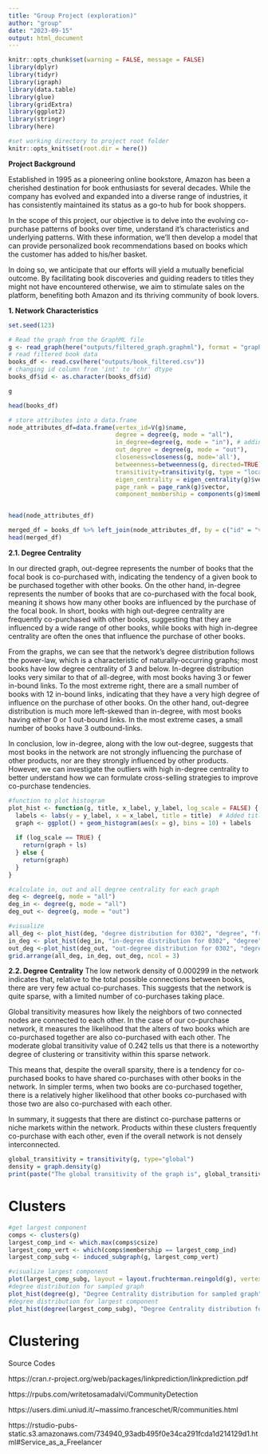 ```yaml
---
title: "Group Project (exploration)"
author: "group"
date: "2023-09-15"
output: html_document
---
```


```r
knitr::opts_chunk$set(warning = FALSE, message = FALSE)
library(dplyr)
library(tidyr)
library(igraph)
library(data.table)
library(glue)
library(gridExtra)
library(ggplot2)
library(stringr)
library(here)
```

```r
#set working directory to project root folder
knitr::opts_knit$set(root.dir = here())
```

**Project Background**

Established in 1995 as a pioneering online bookstore, Amazon has been a cherished destination for book enthusiasts for several decades. While the company has evolved and expanded into a diverse range of industries, it has consistently maintained its status as a go-to hub for book shoppers.

In the scope of this project, our objective is to delve into the evolving co-purchase patterns of books over time, understand it's characteristics and underlying patterns. With these information, we'll then develop a model that can provide personalized book recommendations based on books which the customer has added to his/her basket.

In doing so, we anticipate that our efforts will yield a mutually beneficial outcome. By facilitating book discoveries and guiding readers to titles they might not have encountered otherwise, we aim to stimulate sales on the platform, benefiting both Amazon and its thriving community of book lovers.

**1. Network Characteristics**

```r
set.seed(123)

# Read the graph from the GraphML file
g <- read_graph(here("outputs/filtered_graph.graphml"), format = "graphml")
# read filtered book data
books_df <- read.csv(here("outputs/book_filtered.csv"))
# changing id column from 'int' to 'chr' dtype
books_df$id <- as.character(books_df$id)

g

head(books_df)
```



```r

# store attributes into a data.frame
node_attributes_df=data.frame(vertex_id=V(g)$name, 
                              degree = degree(g, mode = "all"),
                              in_degree=degree(g, mode = "in"), # adding the vertex level attributes
                              out_degree = degree(g, mode = "out"),
                              closeness=closeness(g, mode='all'),
                              betweenness=betweenness(g, directed=TRUE),
                              transitivity=transitivity(g, type = "local"), # There are many NaN transitivity values; it means these nodes are isolated?
                              eigen_centrality = eigen_centrality(g)$vector,
                              page_rank = page_rank(g)$vector,
                              component_membership = components(g)$membership) #should we specify weakly or strongly connected component?


head(node_attributes_df)
```

```r
merged_df = books_df %>% left_join(node_attributes_df, by = c("id" = "vertex_id"))
head(merged_df)
```

**2.1. Degree Centrality**

In our directed graph, out-degree represents the number of books that the focal book is co-purchased with, indicating the tendency of a given book to be purchased together with other books. On the other hand, in-degree represents the number of books that are co-purchased with the focal book, meaning it shows how many other books are influenced by the purchase of the focal book. In short, books with high out-degree centrality are frequently co-purchased with other books, suggesting that they are influenced by a wide range of other books, while books with high in-degree centrality are often the ones that influence the purchase of other books.

From the graphs, we can see that the network's degree distribution follows the power-law, which is a characteristic of naturally-occurring graphs; most books have low degree centrality of 3 and below. In-degree distribution looks very similar to that of all-degree, with most books having 3 or fewer in-bound links. To the most extreme right, there are a small number of books with 12 in-bound links, indicating that they have a very high degree of influence on the purchase of other books. On the other hand, out-degree distribution is much more left-skewed than in-degree, with most books having either 0 or 1 out-bound links. In the most extreme cases, a small number of books have 3 outbound-links. 

In conclusion, low in-degree, along with the low out-degree, suggests that most books in the network are not strongly influencing the purchase of other products, nor are they strongly influenced by other products. However, we can investigate the outliers with high in-degree centrality to better understand how we can formulate cross-selling strategies to improve co-purchase tendencies.

```r
#function to plot histogram
plot_hist <- function(g, title, x_label, y_label, log_scale = FALSE) {
  labels <- labs(y = y_label, x = x_label, title = title)  # Added title parameter
  graph <- ggplot() + geom_histogram(aes(x = g), bins = 10) + labels
  
  if (log_scale == TRUE) {
    return(graph + ls)
  } else {
    return(graph)
  }
}

#calculate in, out and all degree centrality for each graph
deg <- degree(g, mode = "all")
deg_in <- degree(g, mode = "all")
deg_out <- degree(g, mode = "out")

#visualize
all_deg <- plot_hist(deg, "degree distribution for 0302", "degree", "frequency")
in_deg <- plot_hist(deg_in, "in-degree distribution for 0302", "degree", "frequency")
out_deg <-plot_hist(deg_out, "out-degree distribution for 0302", "degree", "frequency")
grid.arrange(all_deg, in_deg, out_deg, ncol = 3)
```

**2.2. Degree Centrality**
The low network density of 0.000299 in the network indicates that, relative to the total possible connections between books, there are very few actual co-purchases. This suggests that the network is quite sparse, with a limited number of co-purchases taking place.

Global transitivity measures how likely the neighbors of two connected nodes are connected to each other. In the case of our co-purchase network, it measures the likelihood that the alters of two books which are co-purchased together are also co-purchased with each other. The moderate global transitivity value of 0.242 tells us that there is a noteworthy degree of clustering or transitivity within this sparse network. 

This means that, despite the overall sparsity, there is a tendency for co-purchased books to have shared co-purchases with other books in the network. In simpler terms, when two books are co-purchased together, there is a relatively higher likelihood that other books co-purchased with those two are also co-purchased with each other. 

In summary, it suggests that there are distinct co-purchase patterns or niche markets within the network. Products within these clusters frequently co-purchase with each other, even if the overall network is not densely interconnected.

```r
global_transitivity = transitivity(g, type="global")
density = graph.density(g)
print(paste("The global transitivity of the graph is", global_transitivity, "and the graph density is", density))
```

# Clusters

```r
#get largest component
comps <- clusters(g)
largest_comp_ind <- which.max(comps$csize)
largest_comp_vert <- which(comps$membership == largest_comp_ind)
largest_comp_subg <- induced_subgraph(g, largest_comp_vert)

#visualize largest component
plot(largest_comp_subg, layout = layout.fruchterman.reingold(g), vertex.size = degree(largest_comp_subg))
#degree distribution for sampled graph
plot_hist(degree(g), "Degree Centrality distribution for sampled graph", "degree centrality", "frequency", log_scale = FALSE)
#degree distribution for largest component
plot_hist(degree(largest_comp_subg), "Degree Centrality distribution for largest component", "degree centrality", "frequency", log_scale = FALSE)
```


# Clustering

Source Codes

https://cran.r-project.org/web/packages/linkprediction/linkprediction.pdf

https://rpubs.com/writetosamadalvi/CommunityDetection

https://users.dimi.uniud.it/~massimo.franceschet/R/communities.html

https://rstudio-pubs-static.s3.amazonaws.com/734940_93adb495f0e34ca291fcda1d214129d1.html#Service_as_a_Freelancer









